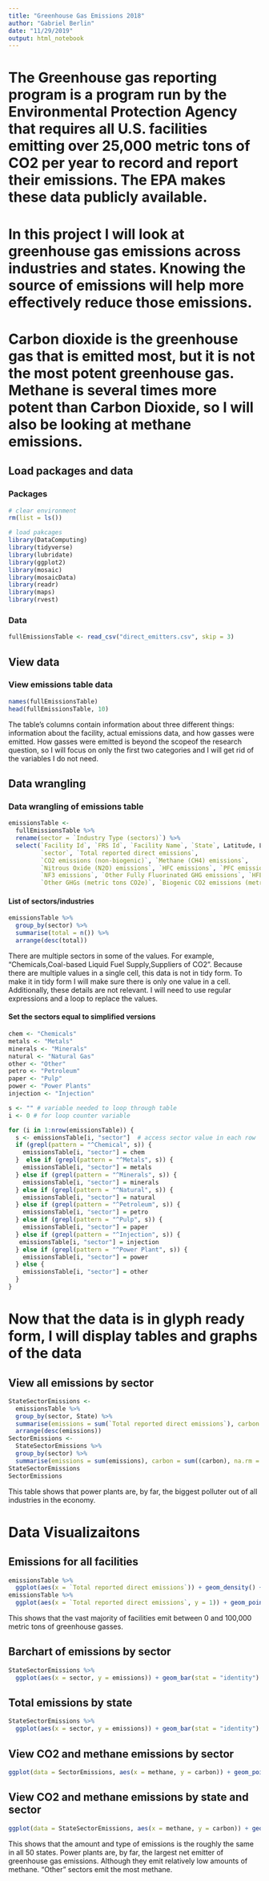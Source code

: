 ```yaml
---
title: "Greenhouse Gas Emissions 2018"
author: "Gabriel Berlin"
date: "11/29/2019"
output: html_notebook
---
```


# The Greenhouse gas reporting program is a program run by the Environmental Protection Agency that requires all U.S. facilities emitting over 25,000 metric tons of CO2 per year to record and report their emissions. The EPA makes these data publicly available. 
# In this project I will look at greenhouse gas emissions across industries and states. Knowing the source of emissions will help more effectively reduce those emissions. 
# Carbon dioxide is the greenhouse gas that is emitted most, but it is not the most potent greenhouse gas. Methane is several times more potent than Carbon Dioxide, so I will also be looking at methane emissions.

## Load packages and data
### Packages
```r
# clear environment
rm(list = ls()) 

# load pakcages
library(DataComputing)
library(tidyverse)
library(lubridate)
library(ggplot2)
library(mosaic)
library(mosaicData)
library(readr)
library(maps)
library(rvest)
```

### Data
```r
fullEmissionsTable <- read_csv("direct_emitters.csv", skip = 3)
```

## View data
### View emissions table data
```r
names(fullEmissionsTable)
head(fullEmissionsTable, 10)
```

The table's columns contain information about three different things: information about the facility, actual emissions data, and how gasses were emitted. How gasses were emitted is beyond the scopeof  the research question, so I will focus on only the first two categories and I will get rid of the variables I do not need. 

## Data wrangling
### Data wrangling of emissions table
```r
emissionsTable <- 
  fullEmissionsTable %>%
  rename(sector = `Industry Type (sectors)`) %>%
  select(`Facility Id`, `FRS Id`, `Facility Name`, `State`, Latitude, Longitude, 
         `sector`, `Total reported direct emissions`, 
         `CO2 emissions (non-biogenic)`, `Methane (CH4) emissions`, 
         `Nitrous Oxide (N2O) emissions`, `HFC emissions`, `PFC emissions`, `SF6 emissions`,
         `NF3 emissions`, `Other Fully Fluorinated GHG emissions`, `HFE emissions`,
         `Other GHGs (metric tons CO2e)`, `Biogenic CO2 emissions (metric tons)`)
```

#### List of sectors/industries
```r
emissionsTable %>%
  group_by(sector) %>%
  summarise(total = n()) %>%
  arrange(desc(total))
```

There are multiple sectors in some of the values. For example, "Chemicals,Coal-based Liquid Fuel Supply,Suppliers of CO2". Because there are multiple values in a single cell, this data is not in tidy form. To make it in tidy form I will make sure there is only one value in a cell. Additionally, these details are not relevant. I will need to use regular expressions and a loop to replace the values.

#### Set the sectors equal to simplified versions
```r
chem <- "Chemicals"
metals <- "Metals"
minerals <- "Minerals"
natural <- "Natural Gas"
other <- "Other"
petro <- "Petroleum"
paper <- "Pulp"
power <- "Power Plants"
injection <- "Injection"

s <- "" # variable needed to loop through table
i <- 0 # for loop counter variable

for (i in 1:nrow(emissionsTable)) {
  s <- emissionsTable[i, "sector"]  # access sector value in each row
  if (grepl(pattern = "^Chemical", s)) {
    emissionsTable[i, "sector"] = chem
  }  else if (grepl(pattern = "^Metals", s)) {
    emissionsTable[i, "sector"] = metals
  } else if (grepl(pattern = "^Minerals", s)) {
    emissionsTable[i, "sector"] = minerals
  } else if (grepl(pattern = "^Natural", s)) {
    emissionsTable[i, "sector"] = natural
  } else if (grepl(pattern = "^Petroleum", s)) {
    emissionsTable[i, "sector"] = petro
  } else if (grepl(pattern = "^Pulp", s)) {
    emissionsTable[i, "sector"] = paper
  } else if (grepl(pattern = "^Injection", s)) {
   emissionsTable[i, "sector"] = injection
  } else if (grepl(pattern = "^Power Plant", s)) {
    emissionsTable[i, "sector"] = power
  } else {
    emissionsTable[i, "sector"] = other
  }
}
```

# Now that the data is in glyph ready form, I will display tables and graphs of the data
## View all emissions by sector
```r
StateSectorEmissions <-
  emissionsTable %>%
  group_by(sector, State) %>%
  summarise(emissions = sum(`Total reported direct emissions`), carbon = sum(`CO2 emissions (non-biogenic)`, na.rm = TRUE), methane = sum(`Methane (CH4) emissions`, na.rm = TRUE)) %>% 
  arrange(desc(emissions))
SectorEmissions <-
  StateSectorEmissions %>%
  group_by(sector) %>%
  summarise(emissions = sum(emissions), carbon = sum((carbon), na.rm = TRUE), methane = sum(methane, na.rm = TRUE))
StateSectorEmissions
SectorEmissions
```

This table shows that power plants are, by far, the biggest polluter out of all industries in the economy.

# Data Visualizaitons
## Emissions for all facilities
```r
emissionsTable %>%
  ggplot(aes(x = `Total reported direct emissions`)) + geom_density() + xlim(0, 500000)
emissionsTable %>%
  ggplot(aes(x = `Total reported direct emissions`, y = 1)) + geom_point(alpha = .2, position = "jitter") + xlab("emissions") + xlim(0, 500000)
```

This shows that the vast majority of facilities emit between 0 and 100,000 metric tons of greenhouse gasses.

## Barchart of emissions by sector
```r
StateSectorEmissions %>%
  ggplot(aes(x = sector, y = emissions)) + geom_bar(stat = "identity")
```

## Total emissions by state
```r
StateSectorEmissions %>%
  ggplot(aes(x = sector, y = emissions)) + geom_bar(stat = "identity")
```

## View CO2 and methane emissions by sector
```r
ggplot(data = SectorEmissions, aes(x = methane, y = carbon)) + geom_point(aes(color = sector))
```

## View CO2 and methane emissions by state and sector
```r
ggplot(data = StateSectorEmissions, aes(x = methane, y = carbon)) + geom_point(aes(color = sector))+ facet_wrap(. ~ State)
```


This shows that the amount and type of emissions is the roughly the same in all 50 states. Power plants are, by far, the largest net emitter of greenhouse gas emissions. Although they emit relatively low amounts of methane. "Other" sectors emit the most methane.
